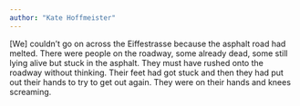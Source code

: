 ```yaml
---
author: "Kate Hoffmeister"
---
```


[We] couldn’t go on across the Eiffestrasse because the asphalt road had melted. There were people on the roadway, some already dead, some still lying alive but stuck in the asphalt. They must have rushed onto the roadway without thinking. Their feet had got stuck and then they had put out their hands to try to get out again. They were on their hands and knees screaming.


